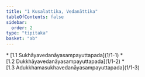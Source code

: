 ```yaml
---
title: "1 Kusalattika, Vedanāttika"
tableOfContents: false
sidebar:
  order: 2
type: "tipitaka"
basket: "ab"
---
```



<DynamicBreadcrumb />



<TableOfContents>
* [1.1 Sukhāyavedanāyasampayuttapada](1/1-1)
* [1.2 Dukkhāyavedanāyasampayuttapada](1/1-2)
* [1.3 Adukkhamasukhavedanāyasampayuttapada](1/1-3)
</TableOfContents>